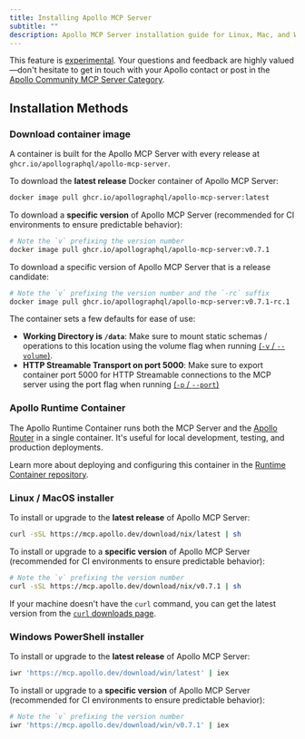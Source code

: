```yaml
---
title: Installing Apollo MCP Server
subtitle: ""
description: Apollo MCP Server installation guide for Linux, Mac, and Windows
---
```


<ExperimentalFeature>

This feature is [experimental](/graphos/resources/feature-launch-stages#experimental). Your questions and feedback are highly valued—don't hesitate to get in touch with your Apollo contact or post in the [Apollo Community MCP Server Category](https://community.apollographql.com/c/mcp-server/41).

</ExperimentalFeature>

## Installation Methods

### Download container image

A container is built for the Apollo MCP Server with every release at `ghcr.io/apollographql/apollo-mcp-server`.

To download the **latest release** Docker container of Apollo MCP Server:

```bash
docker image pull ghcr.io/apollographql/apollo-mcp-server:latest
```

To download a **specific version** of Apollo MCP Server (recommended for CI environments to ensure predictable behavior):

```bash
# Note the `v` prefixing the version number
docker image pull ghcr.io/apollographql/apollo-mcp-server:v0.7.1
```

To download a specific version of Apollo MCP Server that is a release candidate:

```bash
# Note the `v` prefixing the version number and the `-rc` suffix
docker image pull ghcr.io/apollographql/apollo-mcp-server:v0.7.1-rc.1
```

<Note>

The container sets a few defaults for ease of use:

- **Working Directory is `/data`**: Make sure to mount static schemas / operations to this location
  using the volume flag when running [(`-v` / `--volume`)](https://docs.docker.com/reference/cli/docker/container/run/#volume).
- **HTTP Streamable Transport on port 5000**: Make sure to export container port 5000 for HTTP Streamable connections to
  the MCP server using the port flag when running [(`-p` / `--port`)](https://docs.docker.com/reference/cli/docker/container/run/#publish)

</Note>

### Apollo Runtime Container

The Apollo Runtime Container runs both the MCP Server and the [Apollo Router](https://www.apollographql.com/docs/graphos/routing) in a single container. It's useful for local development, testing, and production deployments.

Learn more about deploying and configuring this container in the [Runtime Container repository](https://github.com/apollographql/apollo-runtime).

### Linux / MacOS installer

To install or upgrade to the **latest release** of Apollo MCP Server:

```sh showLineNumbers=false
curl -sSL https://mcp.apollo.dev/download/nix/latest | sh
```

To install or upgrade to a **specific version** of Apollo MCP Server (recommended for CI environments to ensure predictable behavior):

```bash
# Note the `v` prefixing the version number
curl -sSL https://mcp.apollo.dev/download/nix/v0.7.1 | sh
```

If your machine doesn't have the `curl` command, you can get the latest version from the [`curl` downloads page](https://curl.se/download.html).

### Windows PowerShell installer

To install or upgrade to the **latest release** of Apollo MCP Server:

```bash
iwr 'https://mcp.apollo.dev/download/win/latest' | iex
```

To install or upgrade to a **specific version** of Apollo MCP Server (recommended for CI environments to ensure predictable behavior):

```bash
# Note the `v` prefixing the version number
iwr 'https://mcp.apollo.dev/download/win/v0.7.1' | iex
```
